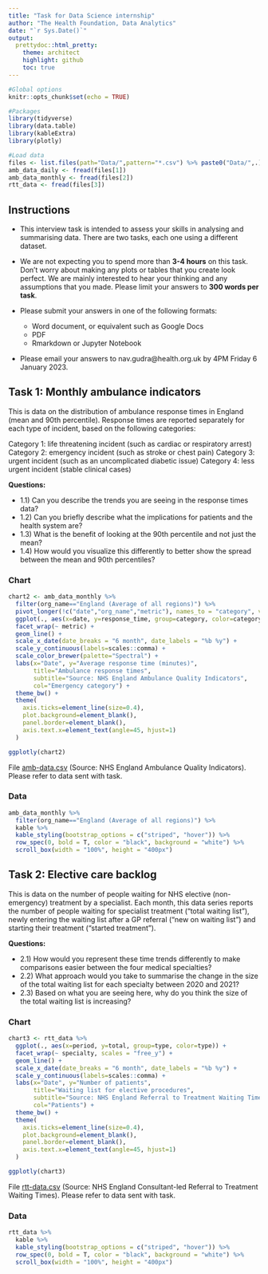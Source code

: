 ```yaml
---
title: "Task for Data Science internship"
author: "The Health Foundation, Data Analytics"
date: "`r Sys.Date()`"
output:
  prettydoc::html_pretty:
    theme: architect
    highlight: github
    toc: true
---
```


```r
#Global options
knitr::opts_chunk$set(echo = TRUE)

#Packages
library(tidyverse)
library(data.table)
library(kableExtra)
library(plotly)

#Load data
files <- list.files(path="Data/",pattern="*.csv") %>% paste0("Data/",.)
amb_data_daily <- fread(files[1])
amb_data_monthly <- fread(files[2])
rtt_data <- fread(files[3])
```

## Instructions

- This interview task is intended to assess your skills in analysing and summarising data. There are two tasks, each one using a different dataset.

- We are not expecting you to spend more than **3-4 hours** on this task. Don't worry about making any plots or tables that you create look perfect. We are mainly interested to hear your thinking and any assumptions that you made. Please limit your answers to **300 words per task**.

- Please submit your answers in one of the following formats:
  - Word document, or equivalent such as Google Docs
  - PDF
  - Rmarkdown or Jupyter Notebook

- Please email your answers to nav.gudra@health.org.uk by 4PM Friday 6 January 2023. 

<!-- ## Task 1: Daily ambulance arrivals -->

<!-- This is data on the daily number of ambulance arrivals in all acute NHS trusts in England, extracted from daily situation reports. -->

<!-- *Draft questions:* -->

<!-- - 1.1) How would you present this daily time series in a way that was easy to understand? -->
<!-- - 1.2) Is there any missing data in this time series? If so, can you detect any patterns in the missingness? -->
<!-- - 1.3) What approach would you use to compare the number of ambulance arrivals in 2021 and 2022? -->

<!-- ### Chart -->

<!-- ```{r task1.chart, echo=FALSE,warning=FALSE,fig.width=10,fig.height=5} -->
<!-- chart1 <- amb_data_daily %>% -->
<!--   filter(!is.na(arrivals)) %>% -->
<!--   mutate(date=as.Date(date), -->
<!--          arrivals=as.numeric(arrivals)) %>%  -->
<!--   ggplot(., aes(x=date, -->
<!--                 y=arrivals)) + -->
<!--   geom_line(colour="red", lwd=1,group=1) + -->
<!--   scale_x_date(date_breaks = "1 month", date_labels = "%b %y") + -->
<!--   scale_y_continuous(labels=scales::comma) + -->
<!--   labs(x="Date", y="Ambulance arrivals", -->
<!--        title="Ambulance arrivals", -->
<!--        subtitle="Source: NHS winter situation reports") + -->
<!--   theme_bw() + -->
<!--   theme( -->
<!--     axis.ticks=element_line(size=0.4), -->
<!--     plot.background=element_blank(), -->
<!--     panel.border=element_blank(), -->
<!--     axis.text.x=element_text(angle=45, hjust=1) -->
<!--   ) -->

<!-- ggplotly(chart1) -->
<!-- ``` -->

<!-- [Download data](https://github.com/HFAnalyticsLab/data-task/blob/main/Data/amb-data-daily.csv) (Source: NHS England Urgent and Emergency Care Daily Situation Reports) -->

<!-- ### Data -->

<!-- ```{r task1.data, echo=FALSE,warning=FALSE} -->
<!-- amb_data_daily %>% -->
<!--   filter(!is.na(arrivals)) %>%  -->
<!--   kable %>% -->
<!--   kable_styling(bootstrap_options = c("striped", "hover")) %>% -->
<!--   row_spec(0, bold = T, color = "black", background = "white") %>%  -->
<!--   scroll_box(width = "100%", height = "400px") -->
<!-- ``` -->

## Task 1: Monthly ambulance indicators

This is data on the distribution of ambulance response times in England (mean and 90th percentile). Response times are reported separately for each type of incident, based on the following categories:

Category 1: life threatening incident (such as cardiac or respiratory arrest)
Category 2: emergency incident (such as stroke or chest pain)
Category 3: urgent incident (such as an uncomplicated diabetic issue)
Category 4: less urgent incident (stable clinical cases)

**Questions:**

- 1.1) Can you describe the trends you are seeing in the response times data?
- 1.2) Can you briefly describe what the implications for patients and the health system are?
- 1.3) What is the benefit of looking at the 90th percentile and not just the mean?
- 1.4) How would you visualize this differently to better show the spread between the mean and 90th percentiles?

### Chart

```r
chart2 <- amb_data_monthly %>%
  filter(org_name=="England (Average of all regions)") %>%
  pivot_longer(!c("date","org_name","metric"), names_to = "category", values_to = "response_time") %>%
  ggplot(., aes(x=date, y=response_time, group=category, color=category)) +
  facet_wrap(~ metric) +
  geom_line() +
  scale_x_date(date_breaks = "6 month", date_labels = "%b %y") +
  scale_y_continuous(labels=scales::comma) +
  scale_color_brewer(palette="Spectral") +
  labs(x="Date", y="Average response time (minutes)",
       title="Ambulance response times",
       subtitle="Source: NHS England Ambulance Quality Indicators",
       col="Emergency category") +
  theme_bw() +
  theme(
    axis.ticks=element_line(size=0.4),
    plot.background=element_blank(),
    panel.border=element_blank(),
    axis.text.x=element_text(angle=45, hjust=1)
  )

ggplotly(chart2)
```

File [amb-data.csv](https://github.com/HFAnalyticsLab/data-task/blob/main/Data/amb-data.csv) (Source: NHS England Ambulance Quality Indicators). Please refer to data sent with task.

### Data

```r
amb_data_monthly %>%
  filter(org_name=="England (Average of all regions)") %>% 
  kable %>%
  kable_styling(bootstrap_options = c("striped", "hover")) %>%
  row_spec(0, bold = T, color = "black", background = "white") %>% 
  scroll_box(width = "100%", height = "400px")
```

## Task 2: Elective care backlog

This is data on the number of people waiting for NHS elective (non-emergency) treatment by a specialist. Each month, this data series reports the number of people waiting for specialist treatment ("total waiting list"), newly entering the waiting list after a GP referral ("new on waiting list") and starting their treatment ("started treatment").

**Questions:**

- 2.1) How would you represent these time trends differently to make comparisons easier between the four medical specialties?
- 2.2) What approach would you take to summarise the change in the size of the total waiting list for each specialty between 2020 and 2021?
- 2.3) Based on what you are seeing here, why do you think the size of the total waiting list is increasing?

### Chart

```r
chart3 <- rtt_data %>%
  ggplot(., aes(x=period, y=total, group=type, color=type)) +
  facet_wrap(~ specialty, scales = "free_y") +
  geom_line() +
  scale_x_date(date_breaks = "6 month", date_labels = "%b %y") +
  scale_y_continuous(labels=scales::comma) +
  labs(x="Date", y="Number of patients",
       title="Waiting list for elective procedures",
       subtitle="Source: NHS England Referral to Treatment Waiting Times",
       col="Patients") +
  theme_bw() +
  theme(
    axis.ticks=element_line(size=0.4),
    plot.background=element_blank(),
    panel.border=element_blank(),
    axis.text.x=element_text(angle=45, hjust=1)
  )

ggplotly(chart3)
```

File [rtt-data.csv](https://github.com/HFAnalyticsLab/data-task/blob/main/Data/rtt-data.csv) (Source: NHS England Consultant-led Referral to Treatment Waiting Times). Please refer to data sent with task.

### Data

```r
rtt_data %>% 
  kable %>%
  kable_styling(bootstrap_options = c("striped", "hover")) %>%
  row_spec(0, bold = T, color = "black", background = "white") %>% 
  scroll_box(width = "100%", height = "400px")
```
